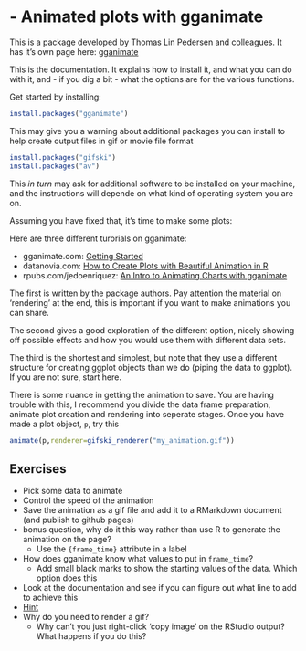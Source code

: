 # - Animated plots with gganimate {-}

This is a package developed by Thomas Lin Pedersen and colleagues. It has it's own page here:
[gganimate](https://gganimate.com/)

This is the documentation. It explains how to install it, and what you can do with it, and - if you dig a bit - what the options are for the various functions.

Get started by installing:


```r
install.packages("gganimate")
```

This may give you a warning about additional packages you can install to help create output files in gif or movie file format

```r
install.packages("gifski")
install.packages("av")
```

This *in turn* may ask for additional software to be installed on your machine, and the instructions will depende on what kind of operating system you are on.

Assuming you have fixed that, it's time to make some plots:
  
  Here are three different turorials on gganimate:
  
  * gganimate.com: [Getting Started](https://gganimate.com/articles/gganimate.html)
* datanovia.com: [How to Create Plots with Beautiful Animation in R](https://www.datanovia.com/en/blog/gganimate-how-to-create-plots-with-beautiful-animation-in-r)
* rpubs.com/jedoenriquez: [An Intro to Animating Charts with gganimate](https://rpubs.com/jedoenriquez/animatingchartsintro)

The first is written by the package authors. Pay attention the material on 'rendering' at the end, this is important if you want to make animations you can share.

The second gives a good exploration of the different option, nicely showing off possible effects and how you would use them with different data sets.

The third is the shortest and simplest, but note that they use a different structure for creating ggplot objects than we do (piping the data to ggplot). If you are not sure, start here.

There is some nuance in getting the animation to save. You are having trouble with this, I recommend you divide the data frame preparation, animate plot creation and rendering into seperate stages. Once you have made a plot object, `p`, try this

```r
animate(p,renderer=gifski_renderer("my_animation.gif"))
```

## Exercises

* Pick some data to animate
* Control the speed of the animation
* Save the animation as a gif file and add it to a RMarkdown document (and publish to github pages)
* bonus question, why do it this way rather than use R to generate the animation on the page?
  * Use the `{frame_time}` attribute in a label
* How does gganimate know what values to put in `frame_time`?
  * Add small black marks to show the starting values of the data. Which option does this
* Look at the documentation and see if you can figure out what line to add to achieve this
* [Hint](https://gganimate.com/reference/shadow_mark.html)
* Why do you need to render a gif? 
  * Why can't you just right-click 'copy image' on the RStudio output? What happens if you do this?